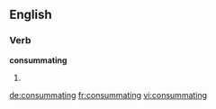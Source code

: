 
==English==

===Verb===
'''consummating'''

# {{present participle of|consummate}}

[[de:consummating]]
[[fr:consummating]]
[[vi:consummating]]